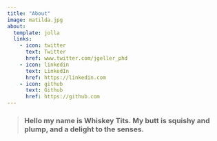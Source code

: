 ```yaml
---
title: "About"
image: matilda.jpg
about:
  template: jolla
  links:
    - icon: twitter
      text: Twitter
      href: www.twitter.com/jgeller_phd
    - icon: linkedin
      text: LinkedIn
      href: https://linkedin.com
    - icon: github
      text: Github
      href: https://github.com
---
```


> ### Hello my name is Whiskey Tits.  My butt is squishy and plump, and a delight to the senses.
